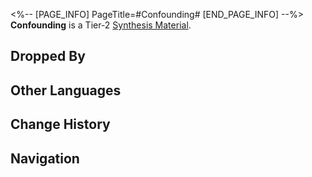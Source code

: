 <%-- [PAGE_INFO]
PageTitle=#Confounding#
[END_PAGE_INFO] --%>
{{Item Infobox
|title       = Confounding
|id          = 181014
|image       = Item Confounding.png
|type        = 
|invCategory = Other Materials
|rarity      = 2
|effect      = Tier 2 Synthesis Material
|description = I've never been outstanding since I was a kid. I barely met the requirements to get into college, and I barely earned enough credits to obtain my degree. Now, I'm sitting at my desk, contemplating how to explain my understanding of "confusion" to you, but am I really worthy of showering you with my superficial understanding? And do you really need to listen to all this broken gibberish of mine? I don't know the answer.
|source1     = The Reverie Hotel: Memory Zone Meme "Heartbreaker" or other enemies
|source2     = Penacony: Destructible Objects
|source3     = Calyx (Golden)
}}
{{Description|1=''"Anyway, I hope you enjoy yourself."''}}
'''Confounding''' is a Tier-2 [[Synthesis Material]].

==Dropped By==
{{Dropped By}}

==Other Languages==
{{Other Languages
|en   = Confounding
|zhs  = 迷茫
|zht  = 迷茫
|ja   = 茫漠
|ko   = 아득함
|es   = Confusión
|fr   = Confusion
|ru   = Замешательство
|th   = Confounding
|vi   = Mơ Màng
|de   = Verwirrung
|id   = Confounding
|pt   = Confusão
}}

==Change History==
{{Change History|2.0}}

==Navigation==
{{Synthesis Material Navbox}}